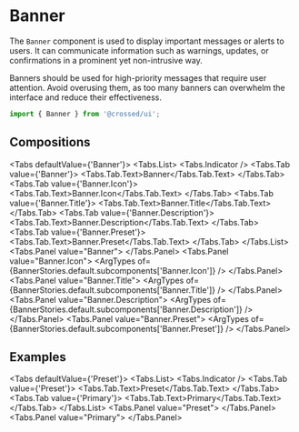 
<Meta of={BannerStories} />

# Banner

The `Banner` component is used to display important messages or alerts to users.
It can communicate information such as warnings, updates, or confirmations in a prominent yet non-intrusive way.

Banners should be used for high-priority messages that require user attention. Avoid overusing them, as too many banners can overwhelm the interface and reduce their effectiveness.

```jsx
import { Banner } from '@crossed/ui';
```

## Compositions

<Tabs defaultValue={'Banner'}>
  <Tabs.List>
    <Tabs.Indicator />
    <Tabs.Tab value={'Banner'}>
      <Tabs.Tab.Text>Banner</Tabs.Tab.Text>
    </Tabs.Tab>
    <Tabs.Tab value={'Banner.Icon'}>
      <Tabs.Tab.Text>Banner.Icon</Tabs.Tab.Text>
    </Tabs.Tab>
    <Tabs.Tab value={'Banner.Title'}>
      <Tabs.Tab.Text>Banner.Title</Tabs.Tab.Text>
    </Tabs.Tab>
    <Tabs.Tab value={'Banner.Description'}>
      <Tabs.Tab.Text>Banner.Description</Tabs.Tab.Text>
    </Tabs.Tab>
    <Tabs.Tab value={'Banner.Preset'}>
      <Tabs.Tab.Text>Banner.Preset</Tabs.Tab.Text>
    </Tabs.Tab>
  </Tabs.List>
  <Tabs.Panel value="Banner">
    <ArgTypes of={BannerStories.default.component} />
  </Tabs.Panel>
  <Tabs.Panel value="Banner.Icon">
    <ArgTypes of={BannerStories.default.subcomponents['Banner.Icon']} />
  </Tabs.Panel>
  <Tabs.Panel value="Banner.Title">
    <ExtendText />
    <ArgTypes of={BannerStories.default.subcomponents['Banner.Title']} />
  </Tabs.Panel>
  <Tabs.Panel value="Banner.Description">
    <ExtendText />
    <ArgTypes of={BannerStories.default.subcomponents['Banner.Description']} />
  </Tabs.Panel>
  <Tabs.Panel value="Banner.Preset">
    <ArgTypes of={BannerStories.default.subcomponents['Banner.Preset']} />
  </Tabs.Panel>
</Tabs>

## Examples

<Tabs defaultValue={'Preset'}>
  <Tabs.List>
    <Tabs.Indicator />
    <Tabs.Tab value={'Preset'}>
      <Tabs.Tab.Text>Preset</Tabs.Tab.Text>
    </Tabs.Tab>
    <Tabs.Tab value={'Primary'}>
      <Tabs.Tab.Text>Primary</Tabs.Tab.Text>
    </Tabs.Tab>
  </Tabs.List>
  <Tabs.Panel value="Preset">
    <Canvas of={BannerStories.Preset} />
  </Tabs.Panel>
  <Tabs.Panel value="Primary">
    <Canvas of={BannerStories.Primary} />
  </Tabs.Panel>
</Tabs>
